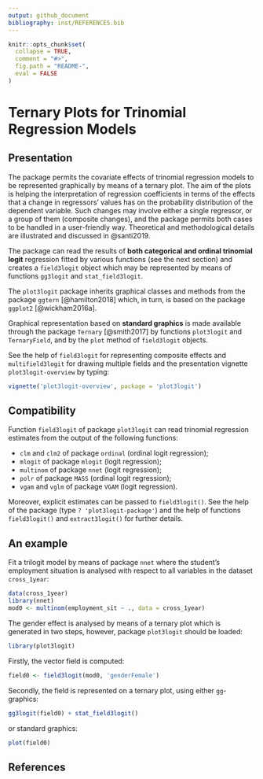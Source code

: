 ```yaml
---
output: github_document
bibliography: inst/REFERENCES.bib
---
```


<!-- README.md is generated from README.Rmd. Please edit that file -->

```r
knitr::opts_chunk$set(
  collapse = TRUE,
  comment = "#>",
  fig.path = "README-",
  eval = FALSE
)
```

# Ternary Plots for Trinomial Regression Models


## Presentation

The package permits the covariate effects of trinomial regression models to
be represented graphically by means of a ternary plot. The aim of the
plots is helping the interpretation of regression coefficients in terms of
the effects that a change in regressors' values has on the probability
distribution of the dependent variable. Such changes may involve either a
single regressor, or a group of them (composite changes), and the package
permits both cases to be handled in a user-friendly way. Theoretical and
methodological details are illustrated and discussed in @santi2019.

The package can read the results of **both categorical and ordinal trinomial
logit** regression fitted by various functions (see the next section) and
creates a `field3logit` object which may be represented by means of functions
`gg3logit` and `stat_field3logit`.

The `plot3logit` package inherits graphical classes and methods from the
package `ggtern` [@hamilton2018] which, in turn, is based on the package
`ggplot2` [@wickham2016a].

Graphical representation based on **standard graphics** is made available
through the package `Ternary` [@smith2017] by functions `plot3logit` and
`TernaryField`, and by the `plot` method of `field3logit` objects.

See the help of `field3logit` for representing composite effects and
`multifield3logit` for drawing multiple fields and the presentation vignette
`plot3logit-overview` by typing:
```r
vignette('plot3logit-overview', package = 'plot3logit')
```



## Compatibility

Function `field3logit` of package `plot3logit` can read trinomial
regression estimates from the output of the following functions:

* `clm` and `clm2` of package `ordinal` (ordinal logit regression);
* `mlogit` of package `mlogit` (logit regression);
* `multinom` of package `nnet` (logit regression);
* `polr` of package `MASS` (ordinal logit regression);
* `vgam` and `vglm` of package `VGAM` (logit regression).

Moreover, explicit estimates can be passed to `field3logit()`. See the help of
the package (type `? 'plot3logit-package'`) and the help of functions
`field3logit()` and `extract3logit()` for further details.



## An example


Fit a trilogit model by means of package `nnet` where the student's employment
situation is analysed with respect to all variables in the dataset
`cross_1year`:
```r
data(cross_1year)
library(nnet)
mod0 <- multinom(employment_sit ~ ., data = cross_1year)
```

The gender effect is analysed by means of a ternary plot which is generated in
two steps, however, package `plot3logit` should be loaded:
```r
library(plot3logit)
```

Firstly, the vector field is computed:
```r
field0 <- field3logit(mod0, 'genderFemale')
```

Secondly, the field is represented on a ternary plot, using either
`gg`-graphics:
```r
gg3logit(field0) + stat_field3logit()
```

or standard graphics:
```r
plot(field0)
```



## References


